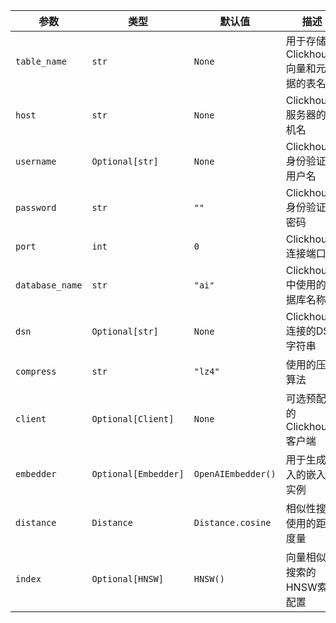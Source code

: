 | 参数 | 类型 | 默认值 | 描述 |
| --------- | ---- | ------- | ----------- |
| `table_name` | `str` | `None` | 用于存储Clickhouse向量和元数据的表名 |
| `host` | `str` | `None` | Clickhouse服务器的主机名 |
| `username` | `Optional[str]` | `None` | Clickhouse身份验证的用户名 |
| `password` | `str` | `""` | Clickhouse身份验证的密码 |
| `port` | `int` | `0` | Clickhouse连接端口号 |
| `database_name` | `str` | `"ai"` | Clickhouse中使用的数据库名称 |
| `dsn` | `Optional[str]` | `None` | Clickhouse连接的DSN字符串 |
| `compress` | `str` | `"lz4"` | 使用的压缩算法 |
| `client` | `Optional[Client]` | `None` | 可选预配置的Clickhouse客户端 |
| `embedder` | `Optional[Embedder]` | `OpenAIEmbedder()` | 用于生成嵌入的嵌入器实例 |
| `distance` | `Distance` | `Distance.cosine` | 相似性搜索使用的距离度量 |
| `index` | `Optional[HNSW]` | `HNSW()` | 向量相似性搜索的HNSW索引配置 |